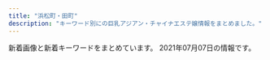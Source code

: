 ```yaml
---
title: "浜松町・田町"
description: "キーワード別にの巨乳アジアン・チャイナエステ嬢情報をまとめました。"
---
```


新着画像と新着キーワードをまとめています。
2021年07月07日の情報です。

<DmmAffiliateIns />
<KeywordTable
  shops={
    [
    {
        "name": "\u6625\u306e\u5bb6",
        "station": "JR\u7530\u753a\u99c5\u6771\u53e3",
        "url": "http://www.k-harunoie.info/",
        "img_links": [
            "http://www.k-harunoie.info/imge/s1.png",
            "http://www.k-harunoie.info/imge/ta.png",
            "http://www.k-harunoie.info/imge/s0.png",
            "http://www.k-harunoie.info/imge/sys.png",
            "http://www.k-harunoie.info/imge/p-1.jpg",
            "http://www.k-harunoie.info/imge/p-2.jpg",
            "http://www.k-harunoie.info/imge/int2.png",
            "http://www.k-harunoie.info/imge/service2.jpg",
            "http://www.k-harunoie.info/imge/service3.jpg",
            "http://www.k-harunoie.info/imge/p-4.jpg",
            "http://www.k-harunoie.info/imge/interior_t.jpg",
            "http://www.k-harunoie.info/imge/staff_t.jpg",
            "http://www.k-harunoie.info/imge/p-5.jpg",
            "http://www.k-harunoie.info/imge/service1.jpg",
            "http://www.k-harunoie.info/imge/botton.jpg",
            "http://www.k-harunoie.info/imge/tel.png"
        ],
        "keywords": {}
    },
    {
        "url": "https://hamamatsucho-esthe.work/",
        "station": "JR\u6d5c\u677e\u753a\u99c5\u5317\u53e3",
        "name": "Artemis",
        "img_links": [
            "https://hamamatsucho-esthe.work/staff/riri-s1.jpg",
            "https://hamamatsucho-esthe.work/images/qrcode.png",
            "https://hamamatsucho-esthe.work/images/footer-l.png",
            "https://hamamatsucho-esthe.work/staff/mimi-l1.jpg",
            "https://hamamatsucho-esthe.work/staff/yuki-s1.jpg",
            "https://hamamatsucho-esthe.work/2020/01/05/yuki-s1.jpg",
            "https://hamamatsucho-esthe.work/menu/blog.png",
            "https://hamamatsucho-esthe.work/icon/twitter.png",
            "https://hamamatsucho-esthe.work/button/staff.png",
            "https://hamamatsucho-esthe.work/room/1-l.jpg",
            "https://hamamatsucho-esthe.work/2021/05/20/mimi-s1.jpg",
            "https://hamamatsucho-esthe.work/menu/info.png",
            "https://hamamatsucho-esthe.work/staff/maki-l1.jpg",
            "https://hamamatsucho-esthe.work/2021/04/22/nana-s1.jpg",
            "https://hamamatsucho-esthe.work/menu/friend.png",
            "https://hamamatsucho-esthe.work/2019/11/05/nanami-s1.jpg",
            "https://hamamatsucho-esthe.work/staff/nana-l1.jpg",
            "https://hamamatsucho-esthe.work/staff/yuki-l1.jpg",
            "https://hamamatsucho-esthe.work/button/home.png",
            "https://hamamatsucho-esthe.work/menu/gallery.png",
            "https://hamamatsucho-esthe.work/2019/05/25/riko-s1.jpg",
            "https://hamamatsucho-esthe.work/2018/12/26/sayaka-s1.jpg",
            "https://hamamatsucho-esthe.work/room/4-l.jpg",
            "https://hamamatsucho-esthe.work/room/esthe2.jpg",
            "https://hamamatsucho-esthe.work/room/2-s.jpg",
            "https://hamamatsucho-esthe.work/images/footer-r.png",
            "https://hamamatsucho-esthe.work/icon/line.png",
            "https://hamamatsucho-esthe.work/images/main-sp.jpg",
            "https://hamamatsucho-esthe.work/menu/home.png",
            "https://hamamatsucho-esthe.work/icon/google_plus.png",
            "https://hamamatsucho-esthe.work/2020/11/06/momo-s1.jpg",
            "https://hamamatsucho-esthe.work/2021/06/04/yuki-s1.jpg",
            "https://hamamatsucho-esthe.work/2020/07/30/maki-s1.jpg",
            "https://hamamatsucho-esthe.work/2018/09/10/sora-s1.jpg",
            "https://hamamatsucho-esthe.work/2018/11/09/kana-s1.jpg",
            "https://hamamatsucho-esthe.work/button/blog.png",
            "https://hamamatsucho-esthe.work/staff/riko-s1.jpg",
            "https://hamamatsucho-esthe.work/2018/09/10/misa-s1.jpg",
            "https://hamamatsucho-esthe.work/kana01.png",
            "https://hamamatsucho-esthe.work/staff/maki-s1.jpg",
            "https://hamamatsucho-esthe.work/2019/06/14/riri-s1.jpg",
            "https://hamamatsucho-esthe.work/room/3-l.jpg",
            "https://hamamatsucho-esthe.work/icon/facebook.png",
            "https://hamamatsucho-esthe.work/staff/nana-s1.jpg",
            "https://hamamatsucho-esthe.work/room/4-s.jpg",
            "https://hamamatsucho-esthe.work/images/clear.png",
            "https://hamamatsucho-esthe.work/images/main1.jpg",
            "https://hamamatsucho-esthe.work/room/1-s.jpg",
            "https://hamamatsucho-esthe.work/room/esthe3.jpg",
            "https://hamamatsucho-esthe.work/2021/03/26/riri-s1.jpg",
            "https://hamamatsucho-esthe.work/room/3-s.jpg",
            "https://hamamatsucho-esthe.work/room/2-l.jpg",
            "https://hamamatsucho-esthe.work/room/esthe1.jpg",
            "https://hamamatsucho-esthe.work/staff/mimi-s1.jpg",
            "https://hamamatsucho-esthe.work/2019/01/14/emi-s1.jpg",
            "https://hamamatsucho-esthe.work/staff/riri-l1.jpg",
            "https://hamamatsucho-esthe.work/2019/05/25/koko-s1.jpg"
        ],
        "keywords": {
            "C": 8,
            "D": 12
        }
    },
    {
        "img_links": [
            "http://www.shiawasenojikan.esjp.info/files/003.jpg",
            "http://www.shiawasenojikan.esjp.info/images/head.jpg",
            "http://www.shiawasenojikan.esjp.info/files/015-02.jpg",
            "http://www.shiawasenojikan.esjp.info/images/staff_t.jpg",
            "http://www.shiawasenojikan.esjp.info/files/010-03.jpg",
            "http://www.shiawasenojikan.esjp.info/files/001.jpg",
            "http://www.shiawasenojikan.esjp.info/files/001-03.jpg",
            "http://www.shiawasenojikan.esjp.info/files/015.jpg",
            "http://www.shiawasenojikan.esjp.info/images/sys3.jpg",
            "http://www.shiawasenojikan.esjp.info/images/link_t.jpg",
            "http://www.shiawasenojikan.esjp.info/files/001-02.jpg",
            "http://www.shiawasenojikan.esjp.info/files/010-02.jpg",
            "http://www.shiawasenojikan.esjp.info/files/009-02.jpg",
            "http://www.shiawasenojikan.esjp.info/images/mobile.jpg",
            "http://www.shiawasenojikan.esjp.info/images/int2.jpg",
            "http://www.shiawasenojikan.esjp.info/images/news.jpg",
            "http://www.shiawasenojikan.esjp.info/files/009-03.jpg",
            "http://www.shiawasenojikan.esjp.info/files/010.jpg",
            "http://www.shiawasenojikan.esjp.info/files/015-03.jpg",
            "http://www.shiawasenojikan.esjp.info/files/003-03.jpg",
            "http://www.shiawasenojikan.esjp.info/files/009.jpg",
            "http://www.shiawasenojikan.esjp.info/images/tel.jpg",
            "http://www.shiawasenojikan.esjp.info/images/interior_t.jpg",
            "http://www.shiawasenojikan.esjp.info/files/003-02.jpg"
        ],
        "url": "http://www.shiawasenojikan.esjp.info/",
        "keywords": {
            "87": 3,
            "88": 1,
            "D": 5,
            "86": 1
        },
        "station": "JR\u65b0\u6a4b\u99c5\u65e5\u6bd4\u8c37\u53e3",
        "name": "\u5e78\u305b\u306e\u6642\u9593"
    },
    {
        "url": "http://melpomene-est.biz/",
        "keywords": {
            "87": 6,
            "86": 31
        },
        "img_links": [
            "http://melpomene-est.biz/images/b2.jpg",
            "http://melpomene-est.biz/images/b4.jpg",
            "http://melpomene-est.biz/images/rosel.png",
            "http://melpomene-est.biz/images/qrc.png",
            "http://melpomene-est.biz/images/ac2.jpg",
            "http://melpomene-est.biz/images/ac3.jpg",
            "http://melpomene-est.biz/images/ac1.jpg",
            "http://melpomene-est.biz/images/r1.jpg",
            "http://melpomene-est.biz/images/cg08.jpg",
            "http://melpomene-est.biz/images/cg02.jpg",
            "http://melpomene-est.biz/images/roser.png",
            "http://melpomene-est.biz/images/cg01.jpg",
            "http://melpomene-est.biz/images/r2.jpg",
            "http://melpomene-est.biz/images/r4.jpg",
            "http://melpomene-est.biz/images/b5.jpg",
            "http://melpomene-est.biz/images/r6.jpg",
            "http://melpomene-est.biz/images/ac4.jpg",
            "http://melpomene-est.biz/images/tel.png",
            "http://melpomene-est.biz/images/r3.jpg",
            "http://melpomene-est.biz/images/b1.jpg",
            "http://melpomene-est.biz/images/cg09.jpg",
            "http://melpomene-est.biz/images/b3.jpg",
            "http://melpomene-est.biz/images/r5.jpg",
            "http://melpomene-est.biz/images/cg03.jpg",
            "http://melpomene-est.biz/images/cg05.jpg",
            "http://melpomene-est.biz/images/b6.jpg",
            "http://melpomene-est.biz/images/cg06.jpg",
            "http://melpomene-est.biz/images/kan.jpg"
        ],
        "station": "JR\u65b0\u6a4b\u99c5\u65e5\u6bd4\u8c37\u53e3",
        "name": "\u30bb\u30cf\u30c8"
    },
    {
        "keywords": {},
        "img_links": [
            "https://static.wixstatic.com/media/c0eb72_349ce6f6faed4c09b9ec1e412ba7a370~mv2.jpg",
            "https://static.wixstatic.com/media/c0eb72_43f5a28bd3004602b64ed4bc3095af0e~mv2.png",
            "https://static.wixstatic.com/media/c0eb72_9f57c6ba804e4a55805040f7832a3bb9~mv2.png",
            "https://static.wixstatic.com/media/c0eb72_068fd8e3a6034963bb1dcf1002759294~mv2.png",
            "https://static.wixstatic.com/media/c0eb72_026f8703429f4d1a93067d6664ba9e24~mv2.png"
        ],
        "url": "https://www.morinokaori-massage.com/",
        "station": "JR\u7530\u753a\u99c5\u897f\u53e3",
        "name": "\u68ee\u306e\u9999"
    },
    {
        "url": "https://aroma-queen.work/",
        "img_links": [
            "https://aroma-queen.work/images/st/st_emi.jpg",
            "https://aroma-queen.work/images/st/st_get_3.jpg",
            "https://aroma-queen.work/images/st/st_maya_1.jpg",
            "https://aroma-queen.work/images/st/st_kaori_1.jpg",
            "https://aroma-queen.work/images/st/st_13.jpg",
            "https://aroma-queen.work/images/st/st_bibi_2.jpg",
            "https://aroma-queen.work/images/st/st_bibi_1.jpg",
            "https://aroma-queen.work/images/st/st_risa_1.jpg",
            "https://aroma-queen.work/images/st/st_rei_2.jpg",
            "https://aroma-queen.work/images/st/st_saya_2.jpg",
            "https://aroma-queen.work/images/st/st_cindy.jpg",
            "https://aroma-queen.work/images/week_campaign.jpg",
            "https://aroma-queen.work/images/st/st_nana.jpg",
            "https://aroma-queen.work/images/st/st_dan_3.jpg",
            "https://aroma-queen.work/images/st/st_joy_1.jpg",
            "https://aroma-queen.work/images/st/st_shizuka_1.jpg",
            "https://aroma-queen.work/images/st/st_kaori_2.jpg",
            "https://aroma-queen.work/images/st/st_20.jpg",
            "https://aroma-queen.work/images/st/st_yuyu.jpg",
            "https://aroma-queen.work/images/st/st_chiba_2.jpg",
            "https://aroma-queen.work/images/st/st_chiba_4.jpg",
            "https://aroma-queen.work/images/st/st_nina_3.jpg",
            "https://aroma-queen.work/images/st/st_rena_2.jpg",
            "https://aroma-queen.work/images/st/st_nanako.jpg",
            "https://aroma-queen.work/images/st/st_aiko_2.jpg",
            "https://aroma-queen.work/images/st/st_ami_2.jpg",
            "https://aroma-queen.work/images/st/st_aiko_1.jpg",
            "https://aroma-queen.work/images/st/st_hana_2.jpg",
            "https://aroma-queen.work/images/st/st_rinda_6.jpg",
            "https://aroma-queen.work/images/st/st_lucy_3.jpg",
            "https://aroma-queen.work/images/st/st_yuri.jpg",
            "https://aroma-queen.work/images/st/st_ai.jpg",
            "https://aroma-queen.work/images/st/st_kiki2.jpg",
            "https://aroma-queen.work/images/st/st_kei.jpg",
            "https://aroma-queen.work/images/st/st_maria.jpg",
            "https://aroma-queen.work/images/st/st_nuna2.jpg",
            "https://aroma-queen.work/images/st/st_sofea_2.jpg",
            "https://aroma-queen.work/images/st/st_anan.jpg",
            "https://aroma-queen.work/images/st/st_yumi.jpg",
            "https://aroma-queen.work/images/st/st_hara.jpg",
            "https://aroma-queen.work/images/top_campaign_dec.jpg",
            "https://aroma-queen.work/images/st/st_aya.jpg",
            "https://aroma-queen.work/images/st/st_yuri_3.jpg",
            "https://aroma-queen.work/images/st/st_min_4.jpg",
            "https://aroma-queen.work/images/st/st_rinda_1.jpg",
            "https://aroma-queen.work/images/st/st_four1.jpg",
            "https://aroma-queen.work/images/st/st_mayumi_1.jpg",
            "https://aroma-queen.work/images/st/st_ryuu_2.jpg",
            "https://aroma-queen.work/images/st/st_10_1.jpg",
            "https://aroma-queen.work/images/st/st_gei.jpg",
            "https://aroma-queen.work/images/st/st_saya_1.jpg",
            "https://aroma-queen.work/images/st/st_ai1.jpg",
            "https://aroma-queen.work/images/st/st_joy_2.jpg",
            "https://aroma-queen.work/images/st/st_emi_1.jpg",
            "https://aroma-queen.work/images/st/st_maisy.jpg",
            "https://aroma-queen.work/images/st/st_kou1.jpg",
            "https://aroma-queen.work/images/top.png",
            "https://aroma-queen.work/images/st/st_nan.jpg",
            "https://aroma-queen.work/images/st/st_mirror_3.jpg",
            "https://aroma-queen.work/images/st/st_rinda_2.jpg",
            "https://aroma-queen.work/images/st/st_yuri_2.jpg",
            "https://aroma-queen.work/images/st/st_coco_2.jpg",
            "https://aroma-queen.work/images/st/st_dan_2.jpg",
            "https://aroma-queen.work/images/st/st_ou_1.jpg",
            "https://aroma-queen.work/images/st/st_coco_1.jpg",
            "https://aroma-queen.work/images/st/st_dan_1.jpg",
            "https://aroma-queen.work/images/st/st_eiri.jpg",
            "https://aroma-queen.work/images/st/st_rinda_0.jpg",
            "https://aroma-queen.work/images/st/st_eri.jpg",
            "https://aroma-queen.work/images/st/st_bibi.jpg",
            "https://aroma-queen.work/images/st/st_17.jpg",
            "https://aroma-queen.work/images/st/st_aya_1.jpg",
            "https://aroma-queen.work/images/st/st_honey_1.jpg",
            "https://aroma-queen.work/images/top_campaign_spring.jpg",
            "https://aroma-queen.work/images/st/st_huxa.jpg",
            "https://aroma-queen.work/images/st/st_kou2.jpg",
            "https://aroma-queen.work/images/st/st_kiki_1.jpg",
            "https://aroma-queen.work/images/st/st_angel_2.jpg",
            "https://aroma-queen.work/images/st/st_22.jpg",
            "https://aroma-queen.work/images/st/st_joy.jpg",
            "https://aroma-queen.work/images/st/st_sakura_1.jpg",
            "https://aroma-queen.work/images/st/st_hana_1.jpg",
            "https://aroma-queen.work/images/st/st_rei.jpg",
            "https://aroma-queen.work/images/st/st_pink_2.jpg",
            "https://aroma-queen.work/images/st/st_.jpg",
            "https://aroma-queen.work/images/st/st_nami_1.jpg",
            "https://aroma-queen.work/images/top2.png",
            "https://aroma-queen.work/images/st/st_nana_1.jpg",
            "https://aroma-queen.work/images/st/st_koko_1.jpg",
            "https://aroma-queen.work/images/st/st_nori.jpg",
            "https://aroma-queen.work/images/st/st_rei_3.jpg",
            "https://aroma-queen.work/images/st/st_koy_2.jpg",
            "https://aroma-queen.work/images/st/st_koko.jpg",
            "https://aroma-queen.work/images/st/st_18.jpg",
            "https://aroma-queen.work/images/st/st_ai_1.jpg",
            "https://aroma-queen.work/images/st/st_saya_0.jpg",
            "https://aroma-queen.work/images/st/st_pink_3.jpg",
            "https://aroma-queen.work/images/st/st_jj_1.jpg",
            "https://aroma-queen.work/images/st/st_angel_3.jpg",
            "https://aroma-queen.work/images/st/st_14_1.jpg",
            "https://aroma-queen.work/images/st/st_7_1.jpg",
            "https://aroma-queen.work/images/st/st_miki.jpg",
            "https://aroma-queen.work/images/st/st_nuna.jpg",
            "https://aroma-queen.work/images/st/st_party_2.jpg",
            "https://aroma-queen.work/images/st/st_cake_1.jpg",
            "https://aroma-queen.work/images/st/st_jerry.jpg",
            "https://aroma-queen.work/images/st/st_16_1.jpg",
            "https://aroma-queen.work/images/st/st_19.jpg",
            "https://aroma-queen.work/images/st/st_25.jpg",
            "https://aroma-queen.work/images/st/st_ou_3.jpg",
            "https://aroma-queen.work/images/st/st_pink_1.jpg",
            "https://aroma-queen.work/images/st/st_rinda_4.jpg",
            "https://aroma-queen.work/images/st/st_mayumi_2.jpg",
            "https://aroma-queen.work/images/st/st_jasmine_1.jpg",
            "https://aroma-queen.work/images/st/st_aigo.jpg",
            "https://aroma-queen.work/images/st/st_mimi_1.jpg",
            "https://aroma-queen.work/images/st/st_chiba_1.jpg",
            "https://aroma-queen.work/images/st/st_mai_1.jpg",
            "https://aroma-queen.work/images/st/st_21.jpg",
            "https://aroma-queen.work/images/st/st_hara3.jpg",
            "https://aroma-queen.work/images/st/st_min_2.jpg",
            "https://aroma-queen.work/images/st/st_minto_1.jpg",
            "https://aroma-queen.work/images/st/st_5_1.jpg",
            "https://aroma-queen.work/images/st/st_sayuri_1.jpg",
            "https://aroma-queen.work/images/st/st_nuna3.jpg",
            "https://aroma-queen.work/images/st/st_mirror_2.jpg"
        ],
        "keywords": {
            "\u4e73": 5,
            "\u30bb\u30af\u30b7\u30fc": 23,
            "D": 6,
            "\u80f8": 4,
            "E": 12,
            "F": 2
        },
        "station": "JR\u65b0\u6a4b\u99c5\u70cf\u68ee\u53e3",
        "name": "Aroma Coco8"
    },
    {
        "img_links": [
            "http://romantic-est.info/img/r4.jpg",
            "https://s-este.jp/img/common/freebanner/200_40.png",
            "http://romantic-est.info/link/menlog.jpg",
            "http://romantic-est.info/img/r5.jpg",
            "http://romantic-est.info/img/line.jpg",
            "http://romantic-est.info/img/cg06.jpg",
            "http://romantic-est.info/img/cg091.jpg",
            "http://romantic-est.info/img/cg061.jpg",
            "http://romantic-est.info/img/r3.jpg",
            "http://romantic-est.info/img/rec00.jpg",
            "http://romantic-est.info/img/cg111.jpg",
            "http://romantic-est.info/img/cg07.jpg",
            "http://romantic-est.info/img/kan.jpg",
            "http://romantic-est.info/img/cg03.jpg",
            "http://romantic-est.info/img/r2.jpg",
            "http://romantic-est.info/img/topimg.jpg",
            "http://romantic-est.info/img/cg11.jpg",
            "https://www.est-tatsujin.jp/theme/esthe_no_tatsujin_front/banner/estbnr_s2_200x40.jpg",
            "http://romantic-est.info/img/cg031.jpg",
            "http://romantic-est.info/img/cg09.jpg",
            "http://romantic-est.info/img/topimg1.jpg",
            "http://romantic-est.info/img/line1.jpg",
            "http://romantic-est.info/img/r1.jpg",
            "http://romantic-est.info/img/cg071.jpg"
        ],
        "station": "\u5185\u5e78\u753a\u99c5A3",
        "keywords": {},
        "url": "http://romantic-est.info/",
        "name": "\u30ab\u30b5\u30d6\u30e9\u30f3\u30ab"
    },
    {
        "station": "JR\u6d5c\u677e\u753a\u99c5\u5317\u53e3",
        "name": "\u3072\u307e\u308f\u308a",
        "img_links": [
            "http://www.himawari.mensest.com/images/bj3.jpg",
            "http://www.himawari.mensest.com/images/hua.jpg",
            "http://www.himawari.mensest.com/images/s_news.jpg",
            "http://www.himawari.mensest.com/images/bj1.jpg",
            "http://www.himawari.mensest.com/images/s_info.jpg",
            "http://www.himawari.mensest.com/files/002.jpg",
            "http://www.himawari.mensest.com/files/005.jpg",
            "http://www.himawari.mensest.com/images/top.png",
            "http://www.himawari.mensest.com/images/s_link.jpg",
            "http://www.himawari.mensest.com/files/003-02.jpg",
            "http://www.himawari.mensest.com/images/s_staff.jpg",
            "http://www.himawari.mensest.com/images/mobile.jpg",
            "http://www.himawari.mensest.com/files/002-02.jpg",
            "http://www.himawari.mensest.com/files/006.jpg",
            "http://www.himawari.mensest.com/files/004-02.jpg",
            "http://www.himawari.mensest.com/files/006-02.jpg",
            "http://www.himawari.mensest.com/files/005-02.jpg",
            "http://www.himawari.mensest.com/files/004.jpg",
            "http://www.himawari.mensest.com/files/003.jpg"
        ],
        "url": "http://www.himawari.mensest.com/",
        "keywords": {
            "D": 2,
            "C": 3,
            "86": 3,
            "87": 2
        }
    },
    {
        "url": "https://hamamatsucho-mensesthe.com/",
        "name": "Oriental Spa",
        "keywords": {
            "D": 5,
            "F": 3,
            "E": 2,
            "C": 2
        },
        "station": "JR\u6d5c\u677e\u753a\u99c5\u5317\u53e3",
        "img_links": [
            "https://hamamatsucho-mensesthe.com/menu/info.png",
            "https://hamamatsucho-mensesthe.com/kumi2.jpg",
            "https://hamamatsucho-mensesthe.com/staff2/wp-content/uploads/2021/06/miki01.png",
            "https://hamamatsucho-mensesthe.com/2018/11/23/arisa-s1.jpg",
            "https://hamamatsucho-mensesthe.com/images/clear.png",
            "https://hamamatsucho-mensesthe.com/2018/03/02/anna-s1.jpg",
            "https://hamamatsucho-mensesthe.com/2018/12/21/yuyu-s1.jpg",
            "https://hamamatsucho-mensesthe.com/images/flower.png",
            "https://hamamatsucho-mensesthe.com/images/main1.jpg",
            "https://hamamatsucho-mensesthe.com/staff/arisa-s1.jpg",
            "https://hamamatsucho-mensesthe.com/2018/06/12/yoko-s1.jpg",
            "https://hamamatsucho-mensesthe.com/icon/facebook.png",
            "https://hamamatsucho-mensesthe.com/staff/nana-s1.jpg",
            "https://hamamatsucho-mensesthe.com/staff/arisa-l1.jpg",
            "https://hamamatsucho-mensesthe.com/nana03.png",
            "https://hamamatsucho-mensesthe.com/staff2/wp-content/uploads/2021/03/rina03.png",
            "https://hamamatsucho-mensesthe.com/room/esthe3.jpg",
            "https://hamamatsucho-mensesthe.com/room/2.jpg",
            "https://hamamatsucho-mensesthe.com/images/footer-r.png",
            "https://hamamatsucho-mensesthe.com/staff2/wp-content/uploads/2019/12/haru-1.png",
            "https://hamamatsucho-mensesthe.com/menu/gallery.png",
            "https://hamamatsucho-mensesthe.com/staff2/wp-content/uploads/2019/12/nanami02-2.png",
            "https://hamamatsucho-mensesthe.com/miyuki01.png",
            "https://hamamatsucho-mensesthe.com/images/main-sp.jpg",
            "https://hamamatsucho-mensesthe.com/staff/yoko-s1.jpg",
            "https://hamamatsucho-mensesthe.com/room/esthe2.jpg",
            "https://hamamatsucho-mensesthe.com/2018/12/21/koko-s1.jpg",
            "https://hamamatsucho-mensesthe.com/staff/koko-l1.jpg",
            "https://hamamatsucho-mensesthe.com/2017/10/08/ruru-s1.jpg",
            "https://hamamatsucho-mensesthe.com/room/esthe1.jpg",
            "https://hamamatsucho-mensesthe.com/images/header3.png",
            "https://hamamatsucho-mensesthe.com/staff/yuyu-s1.jpg",
            "https://hamamatsucho-mensesthe.com/staff2/wp-content/uploads/2021/05/mimi02.png",
            "https://hamamatsucho-mensesthe.com/staff2/wp-content/uploads/2021/06/ai01.png",
            "https://hamamatsucho-mensesthe.com/staff/koko-s1.jpg",
            "https://hamamatsucho-mensesthe.com/staff2/wp-content/uploads/2020/11/momo02.png",
            "https://hamamatsucho-mensesthe.com/staff2/wp-content/uploads/2020/11/siruet.png",
            "https://hamamatsucho-mensesthe.com/staff/nana-l1.jpg",
            "https://hamamatsucho-mensesthe.com/button/sche.png",
            "https://hamamatsucho-mensesthe.com/menu/sche.png",
            "https://hamamatsucho-mensesthe.com/staff/yuyu-l1.jpg",
            "https://hamamatsucho-mensesthe.com/2018/06/08/hana-s2.jpg",
            "https://hamamatsucho-mensesthe.com/room/4.jpg",
            "https://hamamatsucho-mensesthe.com/staff2/wp-content/uploads/2021/06/hime01.png",
            "https://hamamatsucho-mensesthe.com/menu/friend.png",
            "https://hamamatsucho-mensesthe.com/room/1.jpg",
            "https://hamamatsucho-mensesthe.com/staff2/wp-content/uploads/2021/06/yuki02.png",
            "https://hamamatsucho-mensesthe.com/staff/yoko-l1.jpg",
            "https://hamamatsucho-mensesthe.com/icon/google_plus.png",
            "https://hamamatsucho-mensesthe.com/kumi1.jpg",
            "https://hamamatsucho-mensesthe.com/button/staff.png",
            "https://hamamatsucho-mensesthe.com/icon/line.png",
            "https://hamamatsucho-mensesthe.com/staff2/wp-content/uploads/2021/06/linko05.png",
            "https://hamamatsucho-mensesthe.com/menu/home.png",
            "https://hamamatsucho-mensesthe.com/room/3.jpg",
            "https://hamamatsucho-mensesthe.com/images/footer-l.png",
            "https://hamamatsucho-mensesthe.com/staff2/wp-content/uploads/2021/03/miku03.png",
            "https://hamamatsucho-mensesthe.com/icon/twitter.png",
            "https://hamamatsucho-mensesthe.com/button/home.png"
        ]
    },
    {
        "station": "JR\u7530\u753a\u99c5\u4e09\u7530\u53e3",
        "img_links": [
            "http://body-heal.net/staffPhoto/b20190120201033.jpg",
            "http://body-heal.net/js/sliderLine/slide_next.png",
            "http://body-heal.net/images/access/04.jpg",
            "http://body-heal.net/staffPhoto/b20190117105438.jpg",
            "http://body-heal.net/images/access/01.jpg",
            "http://body-heal.net/images/access/05.jpg",
            "http://body-heal.net/images/store/06.jpg",
            "http://body-heal.net/images/store/01.jpg",
            "http://body-heal.net/images/access/03.jpg",
            "http://body-heal.net/images/show.jpg",
            "http://body-heal.net/staffPhoto/b20190608220420.jpg",
            "http://body-heal.net/staffPhoto/b20190608222039.jpg",
            "http://body-heal.net/images/access/02.jpg",
            "http://body-heal.net/uploadfiles/images/campaignBodyHealNet.jpg",
            "http://body-heal.net/staffPhoto/b20180721035111.jpg",
            "http://body-heal.net/images/store/05.jpg",
            "http://body-heal.net/staffPhoto/b20190218130854.jpg",
            "http://body-heal.net/js/sliderLine/slide_prev.png",
            "http://body-heal.net/images/store/04.jpg",
            "http://body-heal.net/staffPhoto/b20180926231950.jpg"
        ],
        "url": "http://body-heal.net/",
        "name": "Tami",
        "keywords": {
            "84": 4,
            "87": 6,
            "E": 6,
            "88": 10,
            "85": 4
        }
    },
    {
        "url": "http://www.momigoku.mensest.com/",
        "img_links": [
            "http://www.momigoku.mensest.com/files/004.jpg",
            "http://www.momigoku.mensest.com/files/002-03.jpg",
            "http://www.momigoku.mensest.com/files/001.jpg",
            "http://www.momigoku.mensest.com/photo_news/upimg/6568560e4063c21661_0.jpg",
            "http://www.momigoku.mensest.com/images/mobile.jpg",
            "http://www.momigoku.mensest.com/files/003-03.jpg",
            "http://www.momigoku.mensest.com/files/008-02.jpg",
            "http://www.momigoku.mensest.com/files/005-03.jpg",
            "http://www.momigoku.mensest.com/files/006-02.jpg",
            "http://www.momigoku.mensest.com/images/line.png",
            "http://www.momigoku.mensest.com/files/005-02.jpg",
            "http://www.momigoku.mensest.com/files/005.jpg",
            "http://www.momigoku.mensest.com/files/009.jpg",
            "http://www.momigoku.mensest.com/files/006.jpg",
            "http://www.momigoku.mensest.com/files/009-02.jpg",
            "http://www.momigoku.mensest.com/files/004-02.jpg",
            "http://www.momigoku.mensest.com/files/008.jpg",
            "http://www.momigoku.mensest.com/files/001-02.jpg",
            "http://www.momigoku.mensest.com/files/008-03.jpg",
            "http://www.momigoku.mensest.com/files/004-03.jpg",
            "http://www.momigoku.mensest.com/photo_news/upimg/6504960e3d603628fe_1.jpg",
            "http://www.momigoku.mensest.com/files/007.jpg",
            "http://www.momigoku.mensest.com/photo_news/upimg/6504960e3d603628fe_0.jpg",
            "http://www.momigoku.mensest.com/files/001-03.jpg",
            "http://www.momigoku.mensest.com/images/r3.jpg",
            "http://www.momigoku.mensest.com/files/006-03.jpg",
            "http://www.momigoku.mensest.com/files/003.jpg",
            "http://www.momigoku.mensest.com/files/009-03.jpg",
            "http://www.momigoku.mensest.com/files/002-02.jpg",
            "http://www.momigoku.mensest.com/files/002.jpg",
            "http://www.momigoku.mensest.com/files/007-02.jpg",
            "http://www.momigoku.mensest.com/files/003-02.jpg",
            "http://www.momigoku.mensest.com/files/007-03.jpg"
        ],
        "name": "\u3082\u307f\u6975",
        "station": "JR\u65b0\u6a4b\u99c5\u70cf\u68ee\u53e3",
        "keywords": {
            "C": 21,
            "E": 4,
            "87": 36,
            "\u30bb\u30af\u30b7\u30fc": 1,
            "D": 28
        }
    },
    {
        "img_links": [
            "https://hamamatsucho-mensesthe.net/wp/wp-content/uploads/2021/07/rika.jpg",
            "https://hamamatsucho-mensesthe.net/staff/top/rika-s1.jpg",
            "https://hamamatsucho-mensesthe.net/wp/wp-content/uploads/2020/10/aki-150x150.jpg",
            "https://hamamatsucho-mensesthe.net/room/room-l4.jpg",
            "https://hamamatsucho-mensesthe.net/images/footer-r.png",
            "https://hamamatsucho-mensesthe.net/wp/wp-content/uploads/2020/01/mitsuki.jpg",
            "https://hamamatsucho-mensesthe.net/wp/wp-content/uploads/2020/02/nana.jpg",
            "https://hamamatsucho-mensesthe.net/staff/top/emi-s1.jpg",
            "https://hamamatsucho-mensesthe.net/staff/top/rin-s1.jpg",
            "https://hamamatsucho-mensesthe.net/wp/wp-content/uploads/2019/05/nao-150x150.jpg",
            "https://hamamatsucho-mensesthe.net/images/clear.png",
            "https://hamamatsucho-mensesthe.net/wp/wp-content/uploads/2019/05/rin-150x150.jpg",
            "https://hamamatsucho-mensesthe.net/wp/wp-content/uploads/2020/02/1714CAA8-3D57-4009-AB72-F5A8E6B60310.jpeg",
            "https://hamamatsucho-mensesthe.net/wp/wp-content/uploads/2021/01/yuna-150x150.jpg",
            "https://hamamatsucho-mensesthe.net/staff/top/ayaka-s1.jpg",
            "https://hamamatsucho-mensesthe.net/staff/top/aki-s1.jpg",
            "https://hamamatsucho-mensesthe.net/icon/line.png",
            "https://hamamatsucho-mensesthe.net/room/room-l1.jpg",
            "https://hamamatsucho-mensesthe.net/wp/wp-content/uploads/2021/07/rika-150x150.jpg",
            "https://hamamatsucho-mensesthe.net/wp/images/clear.png",
            "https://hamamatsucho-mensesthe.net/wp/wp-content/uploads/2021/05/yuki.jpg",
            "https://hamamatsucho-mensesthe.net/wp/images/mensesthe.jpg",
            "https://hamamatsucho-mensesthe.net/wp/wp-content/uploads/2021/05/yuki-s1-150x150.jpg",
            "https://hamamatsucho-mensesthe.net/wp/wp-content/uploads/2019/07/0677E994-1DBF-4E0E-AB70-7CA5C034B140-150x150.jpeg",
            "https://hamamatsucho-mensesthe.net/wp/wp-content/uploads/2020/01/emi-l1.jpg",
            "https://hamamatsucho-mensesthe.net/icon/twitter.png",
            "https://hamamatsucho-mensesthe.net/room/room-l6.jpg",
            "https://hamamatsucho-mensesthe.net/wp/images/top3.jpg",
            "https://hamamatsucho-mensesthe.net/wp/wp-content/uploads/2020/01/misaki-l2.jpg",
            "https://hamamatsucho-mensesthe.net/staff/top/mitsuki-s1.jpg",
            "https://hamamatsucho-mensesthe.net/room/room-l2.jpg",
            "https://hamamatsucho-mensesthe.net/wp/wp-content/uploads/2019/10/eri-150x150.jpg",
            "https://hamamatsucho-mensesthe.net/wp/icon/facebook.png",
            "https://hamamatsucho-mensesthe.net/wp/icon/google_plus.png",
            "https://hamamatsucho-mensesthe.net/staff/top/miyu-s1.jpg",
            "https://hamamatsucho-mensesthe.net/wp/wp-content/uploads/2020/11/urara.jpg",
            "https://hamamatsucho-mensesthe.net/wp/wp-content/uploads/2019/05/alice-150x150.jpg",
            "https://hamamatsucho-mensesthe.net/icon/facebook.png",
            "https://hamamatsucho-mensesthe.net/wp/wp-content/uploads/2020/02/stand-by.jpg",
            "https://hamamatsucho-mensesthe.net/icon/google_plus.png",
            "https://hamamatsucho-mensesthe.net/images/footer-l.png",
            "https://hamamatsucho-mensesthe.net/images/flower.png",
            "https://hamamatsucho-mensesthe.net/wp/icon/line.png",
            "https://hamamatsucho-mensesthe.net/wp/wp-content/uploads/2019/02/paypay2.jpg",
            "https://hamamatsucho-mensesthe.net/wp/icon/twitter.png",
            "https://hamamatsucho-mensesthe.net/staff/top/nao-s1.jpg",
            "https://hamamatsucho-mensesthe.net/link/mens-esthe.png",
            "https://hamamatsucho-mensesthe.net/wp/wp-content/uploads/2020/08/ayaka.jpg",
            "https://hamamatsucho-mensesthe.net/wp/wp-content/uploads/2019/07/587590BB-96D0-4887-BE26-3B1413FF7283-150x150.jpeg",
            "https://hamamatsucho-mensesthe.net/room/room-l5.jpg",
            "https://hamamatsucho-mensesthe.net/room/room-l3.jpg",
            "https://hamamatsucho-mensesthe.net/wp/images/top2.jpg",
            "https://hamamatsucho-mensesthe.net/wp/images/top1.jpg"
        ],
        "station": "JR\u6d5c\u677e\u753a\u99c5\u5317\u53e3",
        "keywords": {
            "D": 10,
            "E": 5,
            "C": 4
        },
        "url": "https://hamamatsucho-mensesthe.net/",
        "name": "SERA"
    },
    {
        "img_links": [
            "http://es-leon.link/photos/sites/45/2021/06/2021061018070213.jpg",
            "http://es-leon.link/photos/sites/45/2021/05/2021050301212645.jpg",
            "http://es-leon.link/photos/sites/45/2021/02/2021022813195234.jpg",
            "http://es-leon.link/photos/sites/45/2020/10/2020100103284496.jpg",
            "http://es-leon.link/images/slider03.jpg",
            "http://es-leon.link/images/guide7.jpg",
            "http://es-leon.link/images/nav_link06_no.png",
            "http://es-leon.link/images/nav_link02_no.png",
            "http://es-leon.link/images/nav_link03_no.png",
            "http://es-leon.link/images/slider02.jpg",
            "http://es-leon.link/photos/sites/45/2021/04/2021041118464285.jpg",
            "http://es-leon.link/photos/sites/45/2021/03/2021033111033425.jpg",
            "http://es-leon.link/images/nav_link04_no.png",
            "http://es-leon.link/photos/sites/45/2021/02/2021022815420713.jpg",
            "http://es-leon.link/images/guide1.jpg",
            "http://es-leon.link/photos/sites/45/2021/05/2021050801330145.jpg",
            "http://es-leon.link/photos/sites/45/2021/05/2021050801323975.jpg",
            "http://es-leon.link/images/card.png",
            "http://es-leon.link/photos/sites/45/2021/07/2021070620413331.jpg",
            "http://es-leon.link/images/lineline.png",
            "http://es-leon.link/images/guide2.png",
            "http://es-leon.link/images/guide5.jpg",
            "http://es-leon.link/images/header.png",
            "http://es-leon.link/photos/sites/45/2021/02/2021022702210178.jpg",
            "http://es-leon.link/photos/sites/45/2021/03/2021031222420647.jpg",
            "http://es-leon.link/photos/sites/45/2021/05/202105040415131.jpg",
            "http://es-leon.link/images/slider00.jpg",
            "http://es-leon.link/photos/sites/45/2021/04/2021041118451354.jpg",
            "http://es-leon.link/images/guide6.jpg",
            "http://es-leon.link/images/guide1.png",
            "http://es-leon.link/photos/sites/45/2021/02/202102281658118.jpg",
            "http://es-leon.link/images/guide2.jpg",
            "http://es-leon.link/photos/sites/45/2021/06/2021062804513224.jpg",
            "http://es-leon.link/images/qr.png",
            "http://es-leon.link/images/pagetop.jpg",
            "http://es-leon.link/photos/sites/45/2021/05/2021053003333110.jpg",
            "http://es-leon.link/photos/sites/45/2021/05/2021053003331795.jpg",
            "http://es-leon.link/images/slider04.jpg",
            "http://es-leon.link/images/guide4.jpg",
            "http://es-leon.link/images/slider01.jpg",
            "http://es-leon.link/photos/sites/45/2021/01/2021011203314329.jpg",
            "http://es-leon.link/photos/sites/45/2021/02/2021021014235421.jpg",
            "http://es-leon.link/images/profile.png",
            "http://es-leon.link/photos/sites/45/2021/03/2021031222423325.jpg",
            "http://es-leon.link/images/nav_link05_no.png",
            "http://es-leon.link/images/nav_link01_no.png",
            "http://es-leon.link/images/guide8.jpg",
            "http://es-leon.link/images/nav_link07_no.png",
            "http://es-leon.link/photos/sites/45/2021/02/2021022813203297.jpg",
            "http://es-leon.link/photos/sites/45/2021/06/2021062605513683.jpg",
            "http://es-leon.link/photos/sites/45/2021/05/2021052608061121.jpg",
            "http://es-leon.link/photos/sites/45/2021/02/2021022815431041.jpg",
            "http://es-leon.link/photos/sites/45/2021/05/2021050801322582.jpg",
            "http://es-leon.link/photos/sites/45/2021/04/2021043013393443.jpg",
            "http://es-leon.link/images/guide3.jpg",
            "http://es-leon.link/photos/sites/45/2021/05/2021052608131497.jpg",
            "http://es-leon.link/photos/sites/45/2021/06/2021062907281342.jpg",
            "http://es-leon.link/photos/sites/45/2021/05/2021052608044541.jpg",
            "http://es-leon.link/photos/sites/45/2021/04/2021043018143110.jpg",
            "http://es-leon.link/images/img_info.jpg"
        ],
        "url": "http://es-leon.link/",
        "name": "LEON",
        "station": "JR\u65b0\u6a4b\u99c5\u70cf\u68ee\u53e3",
        "keywords": {
            "92": 4,
            "\u80f8": 1,
            "84": 5,
            "85": 7,
            "90": 2,
            "88": 9,
            "86": 3
        }
    },
    {
        "name": "Pandora*\u30d1\u30f3\u30c9\u30e9",
        "station": "JR\u6d5c\u677e\u753a\u99c5\u5357\u53e3",
        "img_links": [
            "http://www.es-tokyo.link/images/s1.png",
            "http://www.es-tokyo.link/images/b1.jpg",
            "http://www.es-tokyo.link/images/23.jpg",
            "http://www.es-tokyo.link/images/int2.jpg",
            "http://www.es-tokyo.link/img/minami1.jpg",
            "http://www.es-tokyo.link/img/rin1.jpg",
            "http://www.es-tokyo.link/img/momoko1.jpg",
            "http://www.es-tokyo.link/images/20.jpg",
            "http://www.es-tokyo.link/images/mobile.jpg",
            "http://www.es-tokyo.link/images/newface.jpg",
            "http://www.es-tokyo.link/images/9.jpg",
            "http://www.es-tokyo.link/images/int1.jpg",
            "http://www.es-tokyo.link/img/naomi1.jpg",
            "http://www.es-tokyo.link/images/interior_t.jpg",
            "http://www.es-tokyo.link/images/32.jpg",
            "http://www.es-tokyo.link/images/3.jpg",
            "http://www.es-tokyo.link/images/30.jpg",
            "http://www.es-tokyo.link/img/kaori1.jpg",
            "http://www.es-tokyo.link/images/news.jpg",
            "http://www.es-tokyo.link/images/staff_t.jpg",
            "http://www.es-tokyo.link/img/minami2.jpg",
            "http://www.es-tokyo.link/images/sys2.jpg",
            "http://www.es-tokyo.link/images/27.jpg",
            "http://www.es-tokyo.link/img/mayu1.jpg",
            "http://www.es-tokyo.link/img/yui1.jpg",
            "http://www.es-tokyo.link/images/sys1.jpg",
            "http://www.es-tokyo.link/images/28.jpg",
            "http://www.es-tokyo.link/img/miwa1.jpg",
            "http://www.es-tokyo.link/images/31.jpg",
            "http://www.es-tokyo.link/images/22.jpg",
            "http://www.es-tokyo.link/images/5.jpg",
            "http://www.es-tokyo.link/img/hikari1.jpg",
            "http://www.es-tokyo.link/images/24.jpg",
            "http://www.es-tokyo.link/img/ami1.jpg",
            "http://www.es-tokyo.link/images/25.jpg",
            "http://www.es-tokyo.link/img/emili1.jpg",
            "http://www.es-tokyo.link/images/b2.jpg",
            "http://www.es-tokyo.link/img/izumi2.jpg",
            "http://www.es-tokyo.link/images/head.jpg",
            "http://www.es-tokyo.link/img/suzu1.jpg",
            "http://www.es-tokyo.link/img/izumi1.jpg",
            "http://www.es-tokyo.link/img/erin1.jpg",
            "http://www.es-tokyo.link/img/erin2.jpg",
            "http://www.es-tokyo.link/images/tel.jpg",
            "http://www.es-tokyo.link/images/19.jpg",
            "http://www.es-tokyo.link/images/b3.jpg"
        ],
        "keywords": {},
        "url": "http://www.es-tokyo.link"
    },
    {
        "keywords": {
            "83": 4,
            "86": 4,
            "90": 4,
            "85": 4,
            "87": 4
        },
        "img_links": [
            "https://minazuki-tokyo.com/wp-content/uploads/2021/02/yuyu.png",
            "https://minazuki-tokyo.com/wp-content/uploads/2021/02/sm02.png",
            "https://minazuki-tokyo.com/wp-content/uploads/2021/02/koyuri.png",
            "https://minazuki-tokyo.com/wp-content/uploads/2021/02/ayu.png",
            "https://minazuki-tokyo.com/wp-content/uploads/2021/02/haru.jpg",
            "https://minazuki-tokyo.com/wp-content/uploads/2021/02/top1.png",
            "https://minazuki-tokyo.com/wp-content/uploads/2021/03/top10.png",
            "https://minazuki-tokyo.com/wp-content/uploads/2020/11/photo01.png",
            "https://minazuki-tokyo.com/wp-content/uploads/2021/02/t05.png",
            "https://minazuki-tokyo.com/wp-content/uploads/2021/02/2-09.png",
            "https://minazuki-tokyo.com/wp-content/uploads/2020/11/photo05.png",
            "https://minazuki-tokyo.com/wp-content/uploads/2021/02/ayu.jpg",
            "https://minazuki-tokyo.com/wp-content/uploads/2021/02/t08.png",
            "https://minazuki-tokyo.com/wp-content/uploads/2020/11/photo04.png",
            "https://minazuki-tokyo.com/wp-content/uploads/2020/11/photo03.png",
            "https://minazuki-tokyo.com/wp-content/uploads/2021/02/koyuri-1.jpg",
            "https://minazuki-tokyo.com/wp-content/uploads/2020/11/photo02.png",
            "https://minazuki-tokyo.com/wp-content/uploads/2021/02/sm01.png",
            "https://minazuki-tokyo.com/wp-content/uploads/2021/02/yumi.jpg",
            "https://minazuki-tokyo.com/wp-content/uploads/2021/02/price.png",
            "https://minazuki-tokyo.com/wp-content/uploads/2021/02/sm03.png",
            "https://minazuki-tokyo.com/wp-content/uploads/2021/02/t03.png",
            "https://minazuki-tokyo.com/wp-content/uploads/2021/02/cam.png",
            "https://minazuki-tokyo.com/wp-content/uploads/2021/02/yumi.png",
            "https://minazuki-tokyo.com/wp-content/uploads/2021/02/t02.png",
            "https://minazuki-tokyo.com/wp-content/uploads/2021/02/yuyu2.jpg",
            "https://minazuki-tokyo.com/wp-content/uploads/2021/02/haru.png",
            "https://minazuki-tokyo.com/wp-content/uploads/2021/02/t07.png",
            "https://minazuki-tokyo.com/wp-content/uploads/2021/02/top2.png",
            "https://minazuki-tokyo.com/wp-content/uploads/2021/02/t01.png",
            "https://minazuki-tokyo.com/wp-content/uploads/2021/02/t06.png",
            "https://minazuki-tokyo.com/wp-content/uploads/2021/02/sm04.png",
            "https://minazuki-tokyo.com/wp-content/uploads/2021/02/t04.png"
        ],
        "name": "\u6c34\u7121\u6708\uff5e\u307f\u306a\u3065\u304d\uff5e",
        "station": "JR\u6d5c\u677e\u753a\u99c5\u5357\u53e3",
        "url": "https://minazuki-tokyo.com/"
    },
    {
        "name": "\u7e01",
        "station": "JR\u7530\u753a\u99c5\u6771\u53e3",
        "img_links": [
            "http://tamachi-en.link/images/g1.jpg",
            "http://tamachi-en.link/images/g8.jpg",
            "http://tamachi-en.link/images/zi_link.png",
            "http://tamachi-en.link/images/mobile.png",
            "http://tamachi-en.link/images/g4.jpg",
            "http://tamachi-en.link/images/g2.jpg",
            "http://tamachi-en.link/images/g5.jpg",
            "http://tamachi-en.link/images/g3.jpg",
            "http://tamachi-en.link/images/g0.jpg",
            "http://tamachi-en.link/images/zi_staff.png",
            "http://tamachi-en.link/images/new1.jpg",
            "http://tamachi-en.link/images/top.jpg",
            "http://tamachi-en.link/images/sakula.jpg",
            "http://tamachi-en.link/images/g6.jpg"
        ],
        "keywords": {
            "C": 16
        },
        "url": "http://tamachi-en.link/"
    },
    {
        "name": "Yuki\u2019s House",
        "keywords": {},
        "url": "http://yukizhouse00.web.fc2.com/",
        "img_links": [
            "http://yukizhouse00.web.fc2.com/images/portfolio/work-2.jpg",
            "http://yukizhouse00.web.fc2.com/images/portfolio/work-1.jpg",
            "http://yukizhouse00.web.fc2.com/images/portfolio/work-6.jpg",
            "http://yukizhouse00.web.fc2.com/images/portfolio/work-3.jpg",
            "http://yukizhouse00.web.fc2.com/images/slider/slid1.jpg",
            "http://yukizhouse00.web.fc2.com/images/slider/slid2.jpg",
            "http://yukizhouse00.web.fc2.com/images/portfolio/work-5.jpg",
            "http://yukizhouse00.web.fc2.com/images/portfolio/work-4.jpg"
        ],
        "station": "JR\u6d5c\u677e\u753a\u99c5\u5357\u53e3"
    }
]
}
/>
<DmmAffiliateScript />
